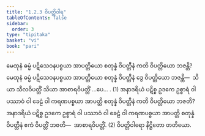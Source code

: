 ```yaml
---
title: "1.2.3 ဝိပတ္တိဝါရ"
tableOfContents: false
sidebar:
  order: 3
type: "tipitaka"
basket: "vi"
book: "pari"
---
```



<DynamicBreadcrumb />

<Division number="195" book="pari">

<Paragraph number="643" book="pari">
မေထုနံ ဓမ္မံ ပဋိသေဝနပစ္စယာ အာပတ္တိယော စတုန္နံ ဝိပတ္တီနံ ကတိ ဝိပတ္တိယော ဘဇန္တိ? မေထုနံ ဓမ္မံ ပဋိသေဝနပစ္စယာ အာပတ္တိယော စတုန္နံ ဝိပတ္တီနံ ဒွေ ဝိပတ္တိယော ဘဇန္တိ—  သိယာ သီလဝိပတ္တိံ သိယာ အာစာရဝိပတ္တိံ …ပေ… . (1)
</Paragraph>

<Paragraph number="644" book="pari">
အနာဒရိယံ ပဋိစ္စ ဥဒကေ ဥစ္စာရံ ဝါ ပဿာဝံ ဝါ ခေဠံ ဝါ ကရဏပစ္စယာ အာပတ္တိ စတုန္နံ ဝိပတ္တီနံ ကတိ ဝိပတ္တိယော ဘဇတိ? အနာဒရိယံ ပဋိစ္စ ဥဒကေ ဥစ္စာရံ ဝါ ပဿာဝံ ဝါ ခေဠံ ဝါ ကရဏပစ္စယာ အာပတ္တိ စတုန္နံ ဝိပတ္တီနံ ဧကံ ဝိပတ္တိံ ဘဇတိ—  အာစာရဝိပတ္တိံ. (2)

</Paragraph>
</Division>

<Paragraph number="645" type="center" book="pari">
ဝိပတ္တိဝါရော နိဋ္ဌိတော တတိယော.
</Paragraph>